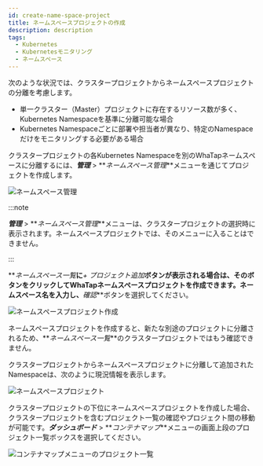 ```yaml
---
id: create-name-space-project
title: ネームスペースプロジェクトの作成
description: description
tags:
  - Kubernetes
  - Kubernetesモニタリング
  - ネームスペース
---
```


次のような状況では、クラスタープロジェクトからネームスペースプロジェクトの分離を考慮します。

-   単一クラスター（Master）プロジェクトに存在するリソース数が多く、Kubernetes Namespaceを基準に分離可能な場合
-   Kubernetes Namespaceごとに部署や担当者が異なり、特定のNamespaceだけをモニタリングする必要がある場合 

クラスタープロジェクトの各Kubernetes Namespaceを別のWhaTapネームスペースに分離するには、**_管理_** > **_ネームスペース管理_**メニューを通じてプロジェクトを作成します。

![ネームスペース管理](https://img.whatap.io/media/images/whatap_kubernetes_namespace_project_mgt.png)

:::note

**_管理_** > **_ネームスペース管理_**メニューは、クラスタープロジェクトの選択時に表示されます。ネームスペースプロジェクトでは、そのメニューに入ることはできません。

:::

**_ネームスペース一覧_**に**_+ プロジェクト追加_**ボタンが表示される場合は、そのボタンをクリックしてWhaTapネームスペースプロジェクトを作成できます。ネームスペース名を入力し、**_確認_**ボタンを選択してください。

![ネームスペースプロジェクト作成](https://img.whatap.io/media/images/whatap_kubernetes_create_namespace_project_popup.png)

ネームスペースプロジェクトを作成すると、新たな別途のプロジェクトに分離されるため、**_ネームスペース一覧_**のクラスタープロジェクトではもう確認できません。

クラスタープロジェクトからネームスペースプロジェクトに分離して追加されたNamespaceは、次のように現況情報を表示します。

![ネームスペースプロジェクト](https://img.whatap.io/media/images/whatap_kubernetes_namespace_project_mgt_complete.png)

クラスタープロジェクトの下位にネームスペースプロジェクトを作成した場合、クラスタープロジェクトを含むプロジェクト一覧の確認やプロジェクト間の移動が可能です。**_ダッシュボード_** > **_コンテナマップ_**メニューの画面上段のプロジェクト一覧ボックスを選択してください。

![コンテナマップメニューのプロジェクト一覧](https://img.whatap.io/media/images/whatap_kubernetes_container_map_namespace_project_list.png)
